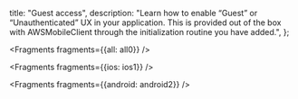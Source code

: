   title: "Guest access",
  description: "Learn how to enable “Guest” or “Unauthenticated” UX in your application. This is provided out of the box with AWSMobileClient through the initialization routine you have added.",
};


<Fragments fragments={{all: all0}} />


<Fragments fragments={{ios: ios1}} />


<Fragments fragments={{android: android2}} />
